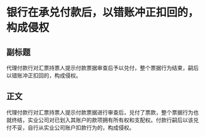 # 银行在承兑付款后，以错账冲正扣回的，构成侵权
## 副标题
代理付款行对汇票持票人提示付款票据审查后予以兑付，整个票据行为结束，嗣后以错账冲正扣回的，构成侵权。
## 正文
代理付款行对汇票持票人提示付款票据进行审查后，兑付了票款，整个票据行为也就终结，实业公司对已划入其账户的款项拥有所有权和支配权。付款行嗣后以该兑付不妥，自行从实业公司账户扣款行为的，构成侵权。